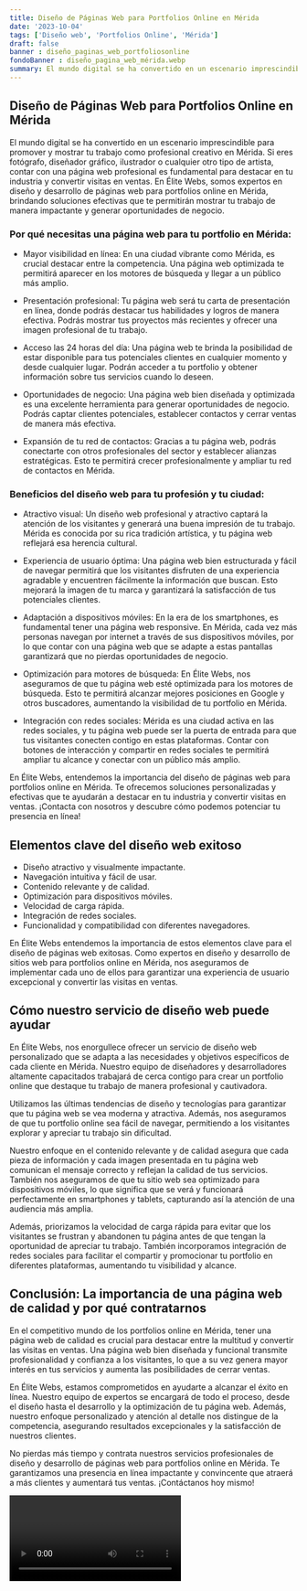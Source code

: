 ```yaml
---
title: Diseño de Páginas Web para Portfolios Online en Mérida
date: '2023-10-04'
tags: ['Diseño web', 'Portfolios Online', 'Mérida']
draft: false
banner : diseño_paginas_web_portfoliosonline
fondoBanner : diseño_pagina_web_mérida.webp
summary: El mundo digital se ha convertido en un escenario imprescindible para promover y mostrar tu trabajo como profesional creativo en Mérida. Si eres fotógrafo, diseñador gráfico, ilustrador o cualquier otro tipo de artista, contar con una página web profesional es fundamental para destacar en tu industria y convertir visitas en ventas. En Élite Webs, somos expertos en diseño y desarrollo de páginas web para portfolios online en Mérida, brindando soluciones efectivas que te permitirán mostrar tu trabajo de manera impactante y generar oportunidades de negocio. 
---
```


## Diseño de Páginas Web para Portfolios Online en Mérida

El mundo digital se ha convertido en un escenario imprescindible para promover y mostrar tu trabajo como profesional creativo en Mérida. Si eres fotógrafo, diseñador gráfico, ilustrador o cualquier otro tipo de artista, contar con una página web profesional es fundamental para destacar en tu industria y convertir visitas en ventas. En Élite Webs, somos expertos en diseño y desarrollo de páginas web para portfolios online en Mérida, brindando soluciones efectivas que te permitirán mostrar tu trabajo de manera impactante y generar oportunidades de negocio. 

### Por qué necesitas una página web para tu portfolio en Mérida:

- Mayor visibilidad en línea: En una ciudad vibrante como Mérida, es crucial destacar entre la competencia. Una página web optimizada te permitirá aparecer en los motores de búsqueda y llegar a un público más amplio.

- Presentación profesional: Tu página web será tu carta de presentación en línea, donde podrás destacar tus habilidades y logros de manera efectiva. Podrás mostrar tus proyectos más recientes y ofrecer una imagen profesional de tu trabajo.

- Acceso las 24 horas del día: Una página web te brinda la posibilidad de estar disponible para tus potenciales clientes en cualquier momento y desde cualquier lugar. Podrán acceder a tu portfolio y obtener información sobre tus servicios cuando lo deseen.

- Oportunidades de negocio: Una página web bien diseñada y optimizada es una excelente herramienta para generar oportunidades de negocio. Podrás captar clientes potenciales, establecer contactos y cerrar ventas de manera más efectiva.

- Expansión de tu red de contactos: Gracias a tu página web, podrás conectarte con otros profesionales del sector y establecer alianzas estratégicas. Esto te permitirá crecer profesionalmente y ampliar tu red de contactos en Mérida.

### Beneficios del diseño web para tu profesión y tu ciudad:

- Atractivo visual: Un diseño web profesional y atractivo captará la atención de los visitantes y generará una buena impresión de tu trabajo. Mérida es conocida por su rica tradición artística, y tu página web reflejará esa herencia cultural.

- Experiencia de usuario óptima: Una página web bien estructurada y fácil de navegar permitirá que los visitantes disfruten de una experiencia agradable y encuentren fácilmente la información que buscan. Esto mejorará la imagen de tu marca y garantizará la satisfacción de tus potenciales clientes.

- Adaptación a dispositivos móviles: En la era de los smartphones, es fundamental tener una página web responsive. En Mérida, cada vez más personas navegan por internet a través de sus dispositivos móviles, por lo que contar con una página web que se adapte a estas pantallas garantizará que no pierdas oportunidades de negocio.

- Optimización para motores de búsqueda: En Élite Webs, nos aseguramos de que tu página web esté optimizada para los motores de búsqueda. Esto te permitirá alcanzar mejores posiciones en Google y otros buscadores, aumentando la visibilidad de tu portfolio en Mérida.

- Integración con redes sociales: Mérida es una ciudad activa en las redes sociales, y tu página web puede ser la puerta de entrada para que tus visitantes conecten contigo en estas plataformas. Contar con botones de interacción y compartir en redes sociales te permitirá ampliar tu alcance y conectar con un público más amplio.

En Élite Webs, entendemos la importancia del diseño de páginas web para portfolios online en Mérida. Te ofrecemos soluciones personalizadas y efectivas que te ayudarán a destacar en tu industria y convertir visitas en ventas. ¡Contacta con nosotros y descubre cómo podemos potenciar tu presencia en línea!

<GifSeo />

<Cta />

## Elementos clave del diseño web exitoso

- Diseño atractivo y visualmente impactante.
- Navegación intuitiva y fácil de usar.
- Contenido relevante y de calidad.
- Optimización para dispositivos móviles.
- Velocidad de carga rápida.
- Integración de redes sociales.
- Funcionalidad y compatibilidad con diferentes navegadores.

En Élite Webs entendemos la importancia de estos elementos clave para el diseño de páginas web exitosas. Como expertos en diseño y desarrollo de sitios web para portfolios online en Mérida, nos aseguramos de implementar cada uno de ellos para garantizar una experiencia de usuario excepcional y convertir las visitas en ventas.

## Cómo nuestro servicio de diseño web puede ayudar

En Élite Webs, nos enorgullece ofrecer un servicio de diseño web personalizado que se adapta a las necesidades y objetivos específicos de cada cliente en Mérida. Nuestro equipo de diseñadores y desarrolladores altamente capacitados trabajará de cerca contigo para crear un portfolio online que destaque tu trabajo de manera profesional y cautivadora.

Utilizamos las últimas tendencias de diseño y tecnologías para garantizar que tu página web se vea moderna y atractiva. Además, nos aseguramos de que tu portfolio online sea fácil de navegar, permitiendo a los visitantes explorar y apreciar tu trabajo sin dificultad.

Nuestro enfoque en el contenido relevante y de calidad asegura que cada pieza de información y cada imagen presentada en tu página web comunican el mensaje correcto y reflejan la calidad de tus servicios. También nos aseguramos de que tu sitio web sea optimizado para dispositivos móviles, lo que significa que se verá y funcionará perfectamente en smartphones y tablets, capturando así la atención de una audiencia más amplia.

Además, priorizamos la velocidad de carga rápida para evitar que los visitantes se frustran y abandonen tu página antes de que tengan la oportunidad de apreciar tu trabajo. También incorporamos integración de redes sociales para facilitar el compartir y promocionar tu portfolio en diferentes plataformas, aumentando tu visibilidad y alcance.

## Conclusión: La importancia de una página web de calidad y por qué contratarnos

En el competitivo mundo de los portfolios online en Mérida, tener una página web de calidad es crucial para destacar entre la multitud y convertir las visitas en ventas. Una página web bien diseñada y funcional transmite profesionalidad y confianza a los visitantes, lo que a su vez genera mayor interés en tus servicios y aumenta las posibilidades de cerrar ventas.

En Élite Webs, estamos comprometidos en ayudarte a alcanzar el éxito en línea. Nuestro equipo de expertos se encargará de todo el proceso, desde el diseño hasta el desarrollo y la optimización de tu página web. Además, nuestro enfoque personalizado y atención al detalle nos distingue de la competencia, asegurando resultados excepcionales y la satisfacción de nuestros clientes.

No pierdas más tiempo y contrata nuestros servicios profesionales de diseño y desarrollo de páginas web para portfolios online en Mérida. Te garantizamos una presencia en línea impactante y convincente que atraerá a más clientes y aumentará tus ventas. ¡Contáctanos hoy mismo!

<Video />

<CtaBot job='Portfolios Online' city='Mérida'/>

<Gmaps query='Mérida+españa+maps' />